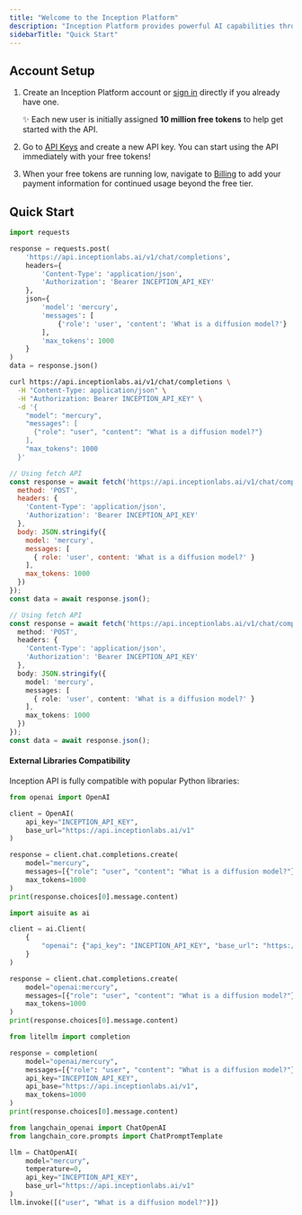 ```yaml
---
title: "Welcome to the Inception Platform"
description: "Inception Platform provides powerful AI capabilities through an OpenAI-compatible API interface. This means you can use existing OpenAI client libraries or direct REST calls to access our services."
sidebarTitle: "Quick Start"
---
```


## Account Setup

1. Create an Inception Platform account or [sign in](https://platform.inceptionlabs.ai/auth/login) directly if you already have one.

   ✨ Each new user is initially assigned **10 million free tokens** to help get started with the API.
2. Go to [API Keys](https://platform.inceptionlabs.ai/dashboard/api-keys) and create a new API key. You can start using the API immediately with your free tokens\!
3. When your free tokens are running low, navigate to [Billing](https://platform.inceptionlabs.ai/dashboard/billing) to add your payment information for continued usage beyond the free tier.

## Quick Start

<CodeGroup>

```python Python
import requests

response = requests.post(
    'https://api.inceptionlabs.ai/v1/chat/completions',
    headers={
        'Content-Type': 'application/json',
        'Authorization': 'Bearer INCEPTION_API_KEY'
    },
    json={
        'model': 'mercury',  
        'messages': [
            {'role': 'user', 'content': 'What is a diffusion model?'}
        ],
        'max_tokens': 1000
    }
)
data = response.json()
```


```bash cURL
curl https://api.inceptionlabs.ai/v1/chat/completions \
  -H "Content-Type: application/json" \
  -H "Authorization: Bearer INCEPTION_API_KEY" \
  -d '{
    "model": "mercury",
    "messages": [
      {"role": "user", "content": "What is a diffusion model?"}
    ],
    "max_tokens": 1000
  }'
```


```javascript JavaScript
// Using fetch API
const response = await fetch('https://api.inceptionlabs.ai/v1/chat/completions', {
  method: 'POST',
  headers: {
    'Content-Type': 'application/json',
    'Authorization': 'Bearer INCEPTION_API_KEY'
  },
  body: JSON.stringify({
    model: 'mercury',
    messages: [
      { role: 'user', content: 'What is a diffusion model?' }
    ],
    max_tokens: 1000
  })
});
const data = await response.json();
```


```TypeScript TypeScript
// Using fetch API
const response = await fetch('https://api.inceptionlabs.ai/v1/chat/completions', {
  method: 'POST',
  headers: {
    'Content-Type': 'application/json',
    'Authorization': 'Bearer INCEPTION_API_KEY'
  },
  body: JSON.stringify({
    model: 'mercury',
    messages: [
      { role: 'user', content: 'What is a diffusion model?' }
    ],
    max_tokens: 1000
  })
});
const data = await response.json();
```

</CodeGroup>

#### **External Libraries Compatibility**

Inception API is fully compatible with popular Python libraries:

<CodeGroup>

```python OpenAI Client
from openai import OpenAI

client = OpenAI(
    api_key="INCEPTION_API_KEY",
    base_url="https://api.inceptionlabs.ai/v1"
)

response = client.chat.completions.create(
    model="mercury",
    messages=[{"role": "user", "content": "What is a diffusion model?"}],
    max_tokens=1000
)
print(response.choices[0].message.content)
```


```python AISuite
import aisuite as ai

client = ai.Client(
    {
        "openai": {"api_key": "INCEPTION_API_KEY", "base_url": "https://api.inceptionlabs.ai/v1"},
    }
)

response = client.chat.completions.create(
    model="openai:mercury",
    messages=[{"role": "user", "content": "What is a diffusion model?"}],
    max_tokens=1000
)
print(response.choices[0].message.content)
```


```python LiteLLM
from litellm import completion

response = completion(
    model="openai/mercury",
    messages=[{"role": "user", "content": "What is a diffusion model?"}],
    api_key="INCEPTION_API_KEY",
    api_base="https://api.inceptionlabs.ai/v1",
    max_tokens=1000
)
print(response.choices[0].message.content)
```


```python LangChain
from langchain_openai import ChatOpenAI
from langchain_core.prompts import ChatPromptTemplate

llm = ChatOpenAI(
    model="mercury",
    temperature=0,
    api_key="INCEPTION_API_KEY",
    base_url="https://api.inceptionlabs.ai/v1"
)
llm.invoke([("user", "What is a diffusion model?")])
```

</CodeGroup>